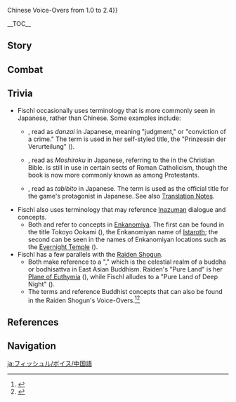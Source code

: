 {{CharacterTabs}}
{{LanguageTabs}}
{{For|the Voice-Overs used prior to [[Version 2.5]]|Fischl/Voice-Overs/Chinese/1.0 to 2.4{{!}}Chinese Voice-Overs from 1.0 to 2.4}}

__TOC__
==Story==
{{VO/Story
|character           = Fischl
|language            = zh
|language_s          = zh
|language_t          = zh-tw
|name_s              = 菲谢尔
|name_t              = 菲謝爾

|vo_01_01_title_s    = 初次见面…
|vo_01_01_title_t    = 初次見面…
|vo_01_01_subtitle   = Hello
|vo_01_01_file       = VO_{language}{character} Hello.ogg
|vo_01_01_tx_s       = '''菲谢尔：'''我即断罪之皇女，真名为菲谢尔。应命运的召唤降临在此间&mdash;&mdash;哎？你也是，异世界的旅人吗…？那好吧，本皇女恩许你同行。<br><!--
                    -->'''奥兹：'''她的意思是「你好，很高兴认识你」。
|vo_01_01_tx_t       = '''菲謝爾：'''我即斷罪之皇女，真名為菲謝爾。應命運的召喚降臨在此間&mdash;&mdash;哎？{{MC|你|妳}}也是，異世界的旅人嗎…？那好吧，本皇女恩許{{MC|你|妳}}同行。<br><!--
                    -->'''奧茲：'''她的意思是「{{MC|你|妳}}好，很高興認識你」。
|vo_01_01_rm_s       = '''Fēixiè'ěr:''' Wǒ jí Duànzuì zhī Huángnǚ, zhēn míng wèi Fēixiè'ěr. Yīng mìngyùn de zhàohuàn jiànglín zài cǐjiān{{lmdash}} Ai? Nǐ yěshì, yì-shìjiè de lǚrén ma...? Nà hǎo ba, běn-Huángnǚ ēnxǔ nǐ tóngxíng.<br><!--
                    -->'''Àozī:''' Tā de yìsi shì "Nǐ hǎo, hěn gāoxìng rènshi nǐ".
|vo_01_01_rm_t       = '''Fēixiè'ěr:''' Wǒ jí Duànzuì zhī Huángnǚ, zhēn míng wèi Fēixiè'ěr. Yīng mìngyùn de zhàohuàn jiànglín zài cǐjiān{{lmdash}} Ai? Nǐ yěshì, yì-shìjiè de lǚrén ma...? Nà hǎo ba, běn-Huángnǚ ēnxǔ nǐ tóngxíng.<br><!--
                    -->'''Àozī:''' Tā de yìsi shì "Nǐ hǎo, hěn gāoxìng rènshí nǐ".
|vo_02_01_title_s    = 闲聊・真命低语
|vo_02_01_title_t    = 閒聊・真命低語
|vo_02_01_subtitle   = Chat: Whispers of Destiny
|vo_02_01_file       = VO_{language}{character} Chat - Whispers of Destiny.ogg
|vo_02_01_tx_s       = 我听见命运的嚅嗫，低声呼唤我之尊名…
|vo_02_01_tx_t       = 我聽見命運的嚅囁，低聲呼喚我之尊名…
|vo_02_01_rm         = Wǒ tīngjiàn mìngyùn de rúniè, dīshēng hūhuàn wǒ zhī zūnmíng...
|vo_02_02_title_s    = 闲聊・天地创造
|vo_02_02_title_t    = 閒聊・天地創造
|vo_02_02_subtitle   = Chat: Creation of the World
|vo_02_02_file       = VO_{language}{character} Chat - Creation of the World.ogg
|vo_02_02_tx_s       = 哼哼，就让皇女的光采荣耀此间天地吧。
|vo_02_02_tx_t       = 哼哼，就讓皇女的光彩榮耀此間天地吧。
|vo_02_02_rm         = Hnghng, jiù ràng Huángnǚ de guāngcǎi róngyào cǐjiān tiāndì ba.
|vo_02_03_title_s    = 闲聊・彼方之人
|vo_02_03_title_t    = 閒聊・彼方之人
|vo_02_03_subtitle   = Chat: One From the Beyond
|vo_02_03_file       = VO_{language}{character} Chat - One From the Beyond.ogg
|vo_02_03_tx_s       = '''菲谢尔：'''不知在遥远彼方的扈从…<br><!--
                    -->'''奥兹：'''毋须担心冒险家协会的大家。
|vo_02_03_tx_t       = '''菲謝爾：'''不知在遙遠彼方的扈從…<br><!--
                    -->'''奧茲：'''毋須擔心冒險家協會的大家。
|vo_02_03_rm         = '''Fēixiè'ěr:''' Bùzhī zài yáoyuǎn bǐfāng de hùcóng...<br><!--
                    -->'''Àozī:''' Wúxū dānxīn Màoxiǎn-jiā Xiéhuì de dàjiā.

<!-- Weather -->
|vo_03_01_title_s    = 雨过天晴…
|vo_03_01_title_t    = 雨過天晴…
|vo_03_01_subtitle   = After the Rain
|vo_03_01_file       = VO_{language}{character} After the Rain.ogg
|vo_03_01_tx_s       = 天晴了吗，真舒…咳，此间须臾的霁月光风，就如命运的转折点一般呢！愉快！
|vo_03_01_tx_t       = 天晴了嗎，真舒…咳，此間須臾的霽月光風，就如命運的轉捩點一般呢！愉快！
|vo_03_01_rm_s       = Tiānqíngle ma, zhēn shū... Kè, cǐjiān xūyú de jìyuè-guāngfēng, jiù rú mìngyùn de zhuǎnzhédiǎn yībān ne! Yúkuài!
|vo_03_01_rm_t       = Tiānqíngle ma, zhēn shū... Kè, cǐjiān xūyú de jìyuè-guāngfēng, jiù rú mìngyùn de zhuǎnlièdiǎn yībān ne! Yúkuài!
|vo_03_02_title_s    = 打雷的时候…
|vo_03_02_title_t    = 打雷的時候…
|vo_03_02_subtitle   = When Thunder Strikes
|vo_03_02_file       = VO_{language}{character} When Thunder Strikes.ogg
|vo_03_02_tx_s       = '''菲谢尔：'''啊啊，看那昭告命运的圣裁之雷…<br><!--
                    -->'''奥兹：'''这么说来，是不是还有衣服没收？<br><!--
                    -->'''菲谢尔：'''欸？！
|vo_03_02_tx_t       = '''菲謝爾：'''啊啊，看那昭告命運的聖裁之雷…<br><!--
                    -->'''奧茲：'''這麼說來，是不是還有衣服沒收？<br><!--
                    -->'''菲謝爾：'''欸？！
|vo_03_02_rm         = '''Fēixiè'ěr:''' A'a, kàn nà zhāogào mìngyùn de shèngcái zhī léi...<br><!--
                    -->'''Àozī:''' Zhème shuō lái, shìbushì háiyǒu yīfú méi shōu?<br><!--
                    -->'''Fēixiè'ěr:''' Ei?!
|vo_03_03_title_s    = 下雪的时候…
|vo_03_03_title_t    = 下雪的時候…
|vo_03_03_subtitle   = When It Snows
|vo_03_03_file       = VO_{language}{character} When It Snows.ogg
|vo_03_03_tx_s       = '''菲谢尔：'''哼哼，这可是好光景。就像在「那个世界」，罪人的血与泪在断罪的皇女面前凝结的模样呢&mdash;&mdash;啊、啊&mdash;&mdash;阿嚏！阿嚏！<br><!--
                    -->'''奥兹：'''面对小姐，罪人的鼻涕恐怕都要凝结了。<br><!--
                    -->'''菲谢尔：'''奥兹&mdash;&mdash;啊、阿嚏！
|vo_03_03_tx_t       = '''菲謝爾：'''哼哼，這可是好光景。就像在「那個世界」，罪人的血與淚在斷罪的皇女面前凝結的模樣呢&mdash;&mdash;啊、啊&mdash;&mdash;阿嚏！阿嚏！<br><!--
                    -->'''奧茲：'''面對小姐，罪人的鼻涕恐怕都要凝結了。<br><!--
                    -->'''菲謝爾：'''奧茲&mdash;&mdash;啊、阿嚏！
|vo_03_03_rm_s       = '''Fēixiè'ěr:''' Hnghng, zhè kěshì hǎo guāngjǐng. Jiù xiàng zài "nàge shìjiè", zuìrén de xuè yǔ lèi zài Duànzuì de Huángnǚ miànqián níngjié de múyàng ne{{lmdash}} A, a{{lmdash}}atì! Atì!<br><!--
                    -->'''Àozī:''' Miàn duì xiǎojiě, zuìrén de bítì kǒngpà dōu yào níngjiéle.<br><!--
                    -->'''Fēixiè'ěr:''' Àozī{{lmdash}} A, atì!
|vo_03_03_rm_t       = '''Fēixiè'ěr:''' Hnghng, zhè kěshì hǎo guāngjǐng. Jiù xiàng zài "nàge shìjiè", zuìrén de xiě yǔ lèi zài Duànzuì de Huángnǚ miànqián níngjié de móyàng ne{{lmdash}} A, a{{lmdash}}atì! Atì!<br><!--
                    -->'''Àozī:''' Miàn duì xiǎojiě, zuìrén de bítì kǒngpà dōu yào níngjiéle.<br><!--
                    -->'''Fēixiè'ěr:''' Àozī{{lmdash}} A, a tì!
|vo_03_04_title_s    = 阳光很好…
|vo_03_04_title_t    = 陽光很好…
|vo_03_04_subtitle   = When the Sun Is Out
|vo_03_04_file       = VO_{language}{character} When the Sun Is Out.ogg
|vo_03_04_tx_s       = '''菲谢尔：'''奥兹，我之眷属啊…<br><!--
                    -->'''奥兹：'''喔？怎么突然&mdash;&mdash;<br><!--
                    -->'''菲谢尔：'''以皇女之名，以你的祝圣之翼，遮蔽日月星空，带来永恒的幽夜吧。<br><!--
                    -->'''奥兹：'''不要强人所难！
|vo_03_04_tx_t       = '''菲謝爾：'''奧茲，我之眷屬啊…<br><!--
                    -->'''奧茲：'''喔？怎麼突然&mdash;&mdash;<br><!--
                    -->'''菲謝爾：'''以皇女之名，以你的祝聖之翼，遮蔽日月星空，帶來永恆的幽夜吧。<br><!--
                    -->'''奧茲：'''不要強人所難！
|vo_03_04_rm         = '''Fēixiè'ěr:''' Àozī, wǒ zhī juànshǔ a...<br><!--
                    -->'''Àozī:''' Wo? Zěnme túrán{{lmdash}}<br><!--
                    -->'''Fēixiè'ěr:''' Yǐ Huángnǚ zhī míng, yǐ nǐ de zhùshèng zhī yì, zhēbì rìyuè xīngkōng, dài lái yǒnghéng de yōuyè ba.<br><!--
                    -->'''Àozī:''' Bùyào qiángrén-suǒnán!
|vo_04_01_title_s    = 早上好・问候菲谢尔
|vo_04_01_title_t    = 早安・問候菲謝爾
|vo_04_01_subtitle   = Good Morning: Greet Fischl
|vo_04_01_file       = VO_{language}{character} Good Morning - Greet Fischl.ogg
|vo_04_01_tx_s       = 昼夜时空皆为虚像，命运的纽带却再次将你带到了我的永恒长夜中。
|vo_04_01_tx_t       = 晝夜時空皆為虛像，命運的紐帶卻再次將{{MC|你|妳}}帶到了我的永恆長夜中。
|vo_04_01_rm         = Zhòuyè shíkōng jiē wèi xūxiàng, mìngyùn de niǔdài què zàicì jiāng nǐ dài dàole wǒ de yǒnghéng chángyè zhōng.
|vo_04_02_title_s    = 早上好・问候奥兹
|vo_04_02_title_t    = 早安・問候奧茲
|vo_04_02_subtitle   = Good Morning: Greet Oz
|vo_04_02_file       = VO_{language}{character} Good Morning - Greet Oz.ogg
|vo_04_02_tx_s       = '''奥兹：'''早上好！听说你要来，小姐在准备早点…<br><!--
                    -->'''菲谢尔：'''奥兹！…咳，有何贵干？
|vo_04_02_tx_t       = '''奧茲：'''早安！聽說{{MC|你|妳}}要來，小姐在準備早點…<br><!--
                    -->'''菲謝爾：'''奧茲！…咳，有何貴幹？
|vo_04_02_rm_s       = '''Àozī:''' Zǎoshang hǎo! Tīngshuō nǐ yào lái, xiǎojiě zài zhǔnbèi zǎodiǎn...<br><!--
                    -->'''Fēixiè'ěr:''' Àozī! ...Kè, yǒu hé guìgàn?
|vo_04_02_rm_t       = '''Àozī:''' Zǎo'ān! Tīngshuō nǐ yào lái, xiǎojiě zài zhǔnbèi zǎodiǎn...<br><!--
                    -->'''Fēixiè'ěr:''' Àozī! ...Kè, yǒu hé guìgàn?
|vo_04_03_title_s    = 中午好…
|vo_04_03_title_t    = 午安…
|vo_04_03_subtitle   = Good Afternoon
|vo_04_03_file       = VO_{language}{character} Good Afternoon.ogg
|vo_04_03_tx_s       = 哈…即使贵为皇女，在这样的时辰也不免困乏…
|vo_04_03_tx_t       = 哈…即使貴為皇女，在這樣的時辰也不免睏乏…
|vo_04_03_rm         = Ha... Jíshǐ guì wèi Huángnǚ, zài zhèyàng de shíchén yě bùmiǎn kùnfá...
|vo_04_04_title_s    = 晚上好…
|vo_04_04_title_t    = 晚上好…
|vo_04_04_subtitle   = Good Evening
|vo_04_04_file       = VO_{language}{character} Good Evening.ogg
|vo_04_04_tx_s       = '''菲谢尔：'''天穹上的星光，都是奥兹在无尽的夜幕上啄出来的洞。<br><!--
                    -->'''奥兹：'''是才怪啦！
|vo_04_04_tx_t       = '''菲謝爾：'''天穹上的星光，都是奧茲在無盡的夜幕上啄出來的洞。<br><!--
                    -->'''奧茲：'''是才怪啦！
|vo_04_04_rm         = '''Fēixiè'ěr:''' Tiānqióng shàng de xīngguāng, dōu shì Àozī zài wújìn de yèmù shàng zhuó chūlái de dòng.<br><!--
                    -->'''Àozī:''' Shì cáiguài la!
|vo_04_05_title_s    = 晚安…
|vo_04_05_title_t    = 晚安…
|vo_04_05_subtitle   = Good Night
|vo_04_05_file       = VO_{language}{character} Good Night.ogg
|vo_04_05_tx_s       = '''菲谢尔：'''你的深眠将平安无梦。毕竟，岂有梦魇，敢染指幽夜净土所祝圣之人…<br><!--
                    -->'''奥兹：'''她说「晚安」。
|vo_04_05_tx_t       = '''菲謝爾：'''{{MC|你|妳}}的深眠將平安無夢。畢竟，豈有夢魘，敢染指幽夜淨土所祝聖之人…<br><!--
                    -->'''奧茲：'''她說「晚安」。
|vo_04_05_rm         = '''Fēixiè'ěr:''' Nǐ de shēnmián jiāng píng'ān wú mèng. Bìjìng, qǐ yǒu mèngyǎn, gǎn rǎnzhǐ Yōuyè Jìngtǔ suǒ zhùshèng zhī rén...<br><!--
                    -->'''Àozī:''' Tā shuō "wǎn'ān".
|vo_05_01_title_s    = 关于{name_s}自己・断罪之皇女
|vo_05_01_title_t    = 關於{name_t}自己・斷罪之皇女
|vo_05_01_subtitle   = About {character}: Prinzessin der Verurteilung
|vo_05_01_file       = VO_{language}{character} About {character} - Prinzessin der Verurteilung.ogg
|vo_05_01_tx_s       = '''菲谢尔：'''我吗？哼哼。记好了，我乃幽夜净土的主人，断罪之皇女菲谢尔，裁断此世一切罪责，透彻此间一切真知。<br><!--
                    -->'''奥兹：'''就是冒险家协会的调查员。<br><!--
                    -->'''菲谢尔：'''…那只是肤浅的表象！
|vo_05_01_tx_t       = '''菲謝爾：'''我嗎？哼哼。記好了，我乃幽夜淨土的主人，斷罪之皇女菲謝爾，裁斷此世一切罪責，透徹此間一切真知。<br><!--
                    -->'''奧茲：'''就是冒險家協會的調查員。<br><!--
                    -->'''菲謝爾：'''…那只是膚淺的表像！
|vo_05_01_rm         = '''Fēixiè'ěr:''' Wǒ ma? Hnghng. Jìhǎole, wǒ nǎi Yōuyè Jìngtǔ de zhǔrén, Duànzuì zhī Huángnǚ Fēixiè'ěr, cáiduàn cǐ shì yīqiè zuìzé, tòuchè cǐjiān yīqiè zhēnzhī.<br><!--
                    -->'''Àozī:''' Jiùshì Màoxiǎn-jiā Xiéhuì de diàochá-yuán.<br><!--
                    -->'''Fēixiè'ěr:''' ...Nà zhǐshì fūqiǎn de biǎoxiàng!
|vo_06_01_title_s    = 关于我们・降临此间之人
|vo_06_01_title_t    = 關於我們・降臨此間之人
|vo_06_01_subtitle   = About Us: Beings Who Descended Upon This World
|vo_06_01_file       = VO_{language}{character} About Us - Beings Who Descended Upon This World.ogg
|vo_06_01_tx_s       = 我与你同为异世界的旅人，在此相遇。错不了，想必是命运的意志吧。
|vo_06_01_tx_t       = 我與{{MC|你|妳}}同為異世界的旅人，在此相遇。錯不了，想必是命運的意志吧。
|vo_06_01_rm         = Wǒ yǔ nǐ tóng wèi yì-shìjiè de lǚrén, zài cǐ xiāngyù. Cuòbùliǎo, xiǎngbì shì mìngyùn de yìzhì ba.
|vo_06_02_title_s    = 关于我们・射落世界之兽
|vo_06_02_title_t    = 關於我們・射落世界之獸
|vo_06_02_subtitle   = About Us: Shooting Down the World Beast
|vo_06_02_file       = VO_{language}{character} About Us - Shooting Down the World Beast.ogg
|vo_06_02_tx_s       = 看你有什么烦恼的样子…？旅人啊，不必困惑。因为，我以我的左眼，这只透彻因果之丝的「断罪之眼」，守望着你的命运；以奥兹那见证过一千世界寂灭的鸦眼，观察着你的进路。假若名为「世界」的夜巡凶兽觊觎你的梦想，那我便以断罪的圣裁魔矢将其射落！
|vo_06_02_tx_t       = 看{{MC|你|妳}}有什麼煩惱的樣子…？旅人啊，不必困惑。因為，我以我的左眼，這隻透徹因果之絲的「斷罪之眼」，守望著{{MC|你|妳}}的命運；以奧茲那見證過一千世界寂滅的鴉眼，觀察著{{MC|你|妳}}的進路。假若名為「世界」的夜巡凶獸覬覦你的夢想，那我便以斷罪的聖裁魔矢將其射落！
|vo_06_02_rm         = Kàn nǐ yǒu shénme fánnǎo de yàngzi...? Lǚrén a, bùbì kùnhuò. Yīnwèi, wǒ yǐ wǒ de zuǒ yǎn, zhè zhǐ tòuchè yīn'guǒ zhī sī de "Duànzuì zhī Yǎn", shǒuwàngzhe nǐ de mìngyùn; yǐ Àozī nà jiànzhèngguò yīqiān shìjiè jìmiè de yāyǎn, guāncházhe nǐ de jìnlù. Jiǎruò míng wèi "shìjiè" de yèxún xiōngshòu jìyú nǐ de mèngxiǎng, nà wǒ biàn yǐ Duànzuì de shèngcái móshǐ jiāng qí shèluò!
|vo_06_03_title_s    = 关于我们・重要之人
|vo_06_03_title_t    = 關於我們・重要之人
|vo_06_03_subtitle   = About Us: Ones Dear to Heart
|vo_06_03_file       = VO_{language}{character} About Us - Ones Dear to Heart.ogg
|vo_06_03_tx_s       = '''菲谢尔：'''奥兹，我之忠友啊…能遇到「那个人」，与本皇女同样不属于这个世界的旅人…连残酷的命运，也会对我罪孽深重的血脉，展露微笑呢。就算是我的命运，我无法逃离的「现实」…<br><!--
                    -->'''奥兹：'''啊啊，我明白。那个旅行者的话，不管发生了什么，都不会抛弃小姐的吧。
|vo_06_03_tx_t       = '''菲謝爾：'''奧茲，我之忠友啊…能遇到「那個人」，與本皇女同樣不屬於這個世界的旅人…連殘酷的命運，也會對我罪孽深重的血脈，展露微笑呢。就算是我的命運，我無法逃離的「現實」…<br><!--
                    -->'''奧茲：'''啊啊，我明白。那個旅行者的話，不管發生了什麼，都不會拋棄小姐的吧。
|vo_06_03_rm_s       = '''Fēixiè'ěr:''' Àozī, wǒ zhī zhōngyǒu a... Néng yù dào "nàge rén", yǔ běn-Huángnǚ tóngyàng bù shǔyú zhège shìjiè de lǚrén... Lián cánkù de mìngyùn, yě huì duì wǒ zuìniè shēnzhòng de xuèmài, zhǎnlù wēixiào ne. Jiùsuàn shì wǒ de mìngyùn, wǒ wúfǎ táolí de "xiànshí"...<br><!--
                    -->'''Àozī:''' A'a, wǒ míngbái. Nàge Lǚxíngzhě dehuà, bùguǎn fāshēngle shénme, dōu bùhuì pāoqì xiǎojiě de ba.
|vo_06_03_rm_t       = '''Fēixiè'ěr:''' Àozī, wǒ zhī zhōngyǒu a... Néng yù dào "nàge rén", yǔ běn-Huángnǚ tóngyàng bù shǔyú zhège shìjiè de lǚrén... Lián cánkù de mìngyùn, yě huì duì wǒ zuìniè shēnzhòng de xiěmài, zhǎnlù wéixiào ne. Jiùsuàn shì wǒ de mìngyùn, wǒ wúfǎ táolí de "xiànshí"...<br><!--
                    -->'''Àozī:''' A'a, wǒ míngbái. Nàge Lǚxíngzhě dehuà, bùguǎn fāshēngle shénme, dōu bùhuì pāoqì xiǎojiě de ba.
|vo_06_04_title_s    = 关于我们・守望
|vo_06_04_title_t    = 關於我們・守望
|vo_06_04_subtitle   = About Us: Standing Watch
|vo_06_04_file       = VO {language} {character} About Us - Standing Watch (A).ogg
|vo_06_04_tx_s       = '''菲谢尔：'''奥兹华尔多・赫芙那梵茵斯。为我，为幽夜净土的主宰，断罪的皇女，做好献出生命的觉悟，守望{{MC|他|她}}注定多舛的命运吧。<br><!--
                    -->'''奥兹：'''不要随便让我送命啊！
|vo_06_04_tx_t       = '''菲謝爾：'''奧茲華爾多・赫芙那梵茵斯。為我，為幽夜淨土的主宰，斷罪的皇女，做好獻出生命的覺悟，守望{{MC|他|她}}註定多舛的命運吧。<br><!--
                    -->'''奧茲：'''不要隨便讓我送命啊！
|vo_06_04_rm         = '''Fēixiè'ěr:''' Àozīhuá'ěrduō Hèfúnàfànyīnsī. Wèi wǒ, wèi Yōuyè Jìngtǔ de zhǔzǎi, Duànzuì de Huángnǚ, zuò hǎo xiànchū shēngmìng de juéwù, shǒuwàng tā zhùdìng duōchuǎn de mìngyùn ba.<br><!--
                    -->'''Àozī:''' Bùyào suíbiàn ràng wǒ sòngmìng a!
|vo_07_01_title_s    = 关于「神之眼」…
|vo_07_01_title_t    = 關於「神之眼」…
|vo_07_01_subtitle   = About the [[Vision]]
|vo_07_01_file       = VO_{language}{character} About the Vision.ogg
|vo_07_01_tx_s       = 嗯？这个「渊色的幽邃秘珠」吗。那是我族的王器，向一切无礼者昭告断罪皇女之仪。即使流落到了这个荒芜的世界，王器仍然追随着皇族之血与崇高之魂，找到了我，这就是无法斩断的因果吧…
|vo_07_01_tx_t       = 嗯？這個「淵色的幽邃秘珠」嗎。那是我族的王器，向一切無禮者昭告斷罪皇女之儀。即使流落到了這個荒蕪的世界，王器仍然追隨著皇族之血與崇高之魂，找到了我，這就是無法斬斷的因果吧…
|vo_07_01_rm_s       = Ng? Zhège "yuānsè de yōusuì mìzhū" ma. Nà shì wǒ zú de wángqì, xiàng yīqiè wúlǐ-zhě zhāogào Duànzuì Huángnǚ zhī yí. Jíshǐ liúluò dàole zhège huāngwú de shìjiè, wángqì réngrán zhuīsuízhe huángzú zhī xuè yǔ chónggāo zhī hún, zhǎodàole wǒ, zhè jiùshì wúfǎ zhǎnduàn de yīn'guǒ ba...
|vo_07_01_rm_t       = Ng? Zhège "yuānsè de yōusuì mìzhū" ma. Nà shì wǒ zú de wángqì, xiàng yīqiè wúlǐ-zhě zhāogào Duànzuì Huángnǚ zhī yí. Jíshǐ liúluò dàole zhège huāngwú de shìjiè, wángqì réngrán zhuīsuízhe huángzú zhī xiě yǔ chónggāo zhī hún, zhǎodàole wǒ, zhè jiùshì wúfǎ zhǎnduàn de yīn'guǒ ba...
|vo_07_02_title_s    = 有什么想要分享…
|vo_07_02_title_t    = 有什麼想要分享…
|vo_07_02_subtitle   = Something to Share
|vo_07_02_file       = VO_{language}{character} Something to Share.ogg
|vo_07_02_tx_s       = '''菲谢尔：'''这么说来，按照这个世界的历法，我有三千多岁了。当然，日月流转的虚像对看破三千宇宙因果的我而言没有意义。<br><!--
                    -->'''奥兹：'''小姐，这招是骗不过酒保的，没到喝酒的年纪就是没到喝酒的年纪。
|vo_07_02_tx_t       = '''菲謝爾：'''這麼說來，按照這個世界的曆法，我有三千多歲了。當然，日月流轉的虛像對看破三千宇宙因果的我而言沒有意義。<br><!--
                    -->'''奧茲：'''小姐，這招是騙不過酒保的，沒到喝酒的年紀就是沒到喝酒的年紀。
|vo_07_02_rm         = '''Fēixiè'ěr:''' Zhème shuō lái, ànzhào zhège shìjiè de lìfǎ, wǒ yǒu sānqiān duō suìle. Dāngrán, rìyuè liúzhuǎn de xūxiàng duì kànpò sānqiān yǔzhòu yīn'guǒ de wǒ ér yán méiyǒu yìyì.<br><!--
                    -->'''Àozī:''' Xiǎojiě, zhè zhāo shì piàn bùguò jiǔbǎo de, méi dào hējiǔ de niánjì jiùshì méi dào hējiǔ de niánjì.
|vo_07_03_title_s    = 感兴趣的见闻…
|vo_07_03_title_t    = 感興趣的見聞…
|vo_07_03_subtitle   = Interesting Things
|vo_07_03_file       = VO_{language}{character} Interesting Things.ogg
|vo_07_03_tx_s       = 奥兹的全名，是奥兹华尔多・赫芙那梵茵斯，在「那个世界」主宰着三个宇宙的星海与夜空，以影之翼荫蔽所有战死的勇者之魂。顺带一提，叫错他的名字会被处以拔舌之刑。但我是皇女，而你是我认可的人，所以我们可以随意叫他奥兹。
|vo_07_03_tx_t       = 奧茲的全名，是奧茲華爾多・赫芙那梵茵斯，在「那個世界」主宰著三個宇宙的星海與夜空，以影之翼蔭蔽所有戰死的勇者之魂。順帶一提，叫錯他的名字會被處以拔舌之刑。但我是皇女，而{{MC|你|妳}}是我認可的人，所以我們可以隨意叫他奧茲。
|vo_07_03_rm         = Àozī de quánmíng, shì Àozīhuá'ěrduō Hèfúnàfànyīnsī, zài "nàge shìjiè" zhǔzǎizhe sānge yǔzhòu de xīnghǎi yǔ yèkōng, yǐ yǐng zhī yì yīnbì suǒyǒu zhànsǐ de yǒngzhě zhī hún. Shùndài yī tí, jiào cuò tā de míngzì huì bèi chǔ yǐ báshé zhī xíng. Dàn wǒ shì Huángnǚ, ér nǐ shì wǒ rènkě de rén, suǒyǐ wǒmen kěyǐ suíyì jiào tā Àozī.
|vo_08_01_title_s    = 关于班尼特…
|vo_08_01_title_t    = 關於班尼特…
|vo_08_01_subtitle   = About [[Bennett]]
|vo_08_01_file       = VO_{language}{character} About Bennett.ogg
|vo_08_01_tx_s       = '''菲谢尔：'''那位厄运的少年吗…错不了的，我这只「断罪之眼」见证过，他那被世界唾弃的悲哀&mdash;&mdash;<br><!--
                    -->'''奥兹：'''那个倒霉蛋，置之不理可不行。
|vo_08_01_tx_t       = '''菲謝爾：'''那位厄運的少年嗎…錯不了的，我這隻「斷罪之眼」見證過，他那被世界唾棄的悲哀&mdash;&mdash;<br><!--
                    -->'''奧茲：'''那個倒楣蛋，置之不理可不行。
|vo_08_01_rm         = '''Fēixiè'ěr:''' Nà wèi èyùn de shàonián ma... Cuòbùliǎo de, wǒ zhè zhǐ "Duànzuì zhī Yǎn" jiànzhèngguò, tā nà bèi shìjiè tuòqì de bēi'āi{{lmdash}}<br><!--
                    -->'''Àozī:''' Nàge dǎoméi-dàn, zhìzhībùlǐ kě bùxíng.
|vo_08_02_title_s    = 关于丽莎…
|vo_08_02_title_t    = 關於麗莎…
|vo_08_02_subtitle   = About [[Lisa]]
|vo_08_02_file       = VO_{language}{character} About Lisa.ogg
|vo_08_02_tx_s       = '''菲谢尔：'''那司书的魔女，坐拥着宇宙知识的宝库…如果能赢取她的信任，或许就能获得伟大智慧…<br><!--
                    -->'''奥兹：'''她说「图书馆的规矩就是有借有还，再借不难」。
|vo_08_02_tx_t       = '''菲謝爾：'''那司書的魔女，坐擁著宇宙知識的寶庫…如果能贏取她的信任，或許就能獲得偉大智慧…<br><!--
                    -->'''奧茲：'''她說「圖書館的規矩就是有借有還，再借不難」。
|vo_08_02_rm_s       = '''Fēixiè'ěr:''' Nà sīshū de mónǚ, zuòyōngzhe yǔzhòu zhīshi de bǎokù... Rúguǒ néng yíngqǔ tā de xìnrèn, huòxǔ jiù néng huòdé wěidà zhìhuì...<br><!--
                    -->'''Àozī:''' Tā shuō "túshūguǎn de guījǔ jiùshì yǒujiè-yǒuhuán, zài jiè bù nán".
|vo_08_02_rm_t       = '''Fēixiè'ěr:''' Nà sīshū de mónǚ, zuòyǒngzhe yǔzhòu zhīshì de bǎokù... Rúguǒ néng yíngqǔ tā de xìnrèn, huòxǔ jiù néng huòdé wěidà zhìhuì...<br><!--
                    -->'''Àozī:''' Tā shuō "túshūguǎn de guījǔ jiùshì yǒujiè-yǒuhuán, zài jiè bù nán".
|vo_08_03_title_s    = 关于凯亚…
|vo_08_03_title_t    = 關於凱亞…
|vo_08_03_subtitle   = About [[Kaeya]]
|vo_08_03_file       = VO_{language}{character} About Kaeya.ogg
|vo_08_03_tx_s       = '''菲谢尔：'''无法看透的真实，无法断明的因果，虚实交织的狂言…那个人，或许也与我一样，背负了「魔眼」的命运…<br><!--
                    -->'''奥兹：'''也可能暗地里是个海盗…？
|vo_08_03_tx_t       = '''菲謝爾：'''無法看透的真實，無法斷明的因果，虛實交織的狂言…那個人，或許也與我一樣，背負了「魔眼」的命運…<br><!--
                    -->'''奧茲：'''也可能暗地裡是個海盜…？
|vo_08_03_rm         = '''Fēixiè'ěr:''' Wúfǎ kàntòu de zhēnshí, wúfǎ duànmíng de yīn'guǒ, xūshí jiāozhī de kuángyán... Nàge rén, huòxǔ yě yǔ wǒ yīyàng, bèifùle "móyǎn" de mìngyùn...<br><!--
                    -->'''Àozī:''' Yě kěnéng àndìlǐ shìge hǎidào...?
|vo_08_04_title_s    = 关于莫娜…
|vo_08_04_title_t    = 關於莫娜…
|vo_08_04_subtitle   = About [[Mona]]
|vo_08_04_file       = VO_{language}{character} About Mona.ogg
|vo_08_04_tx_s       = '''菲谢尔：'''啊啊，那位「伟大的占星术士莫娜」…哼，此人曾经妄图窥探本皇女的命运，结果却浑身颤抖呢。<br><!--
                    -->'''奥兹：'''当时占星术士似乎在努力憋笑，非常不容易。
|vo_08_04_tx_t       = '''菲謝爾：'''啊啊，那位「偉大的占星術士莫娜」…哼，此人曾經妄圖窺探本皇女的命運，結果卻渾身顫抖呢。<br><!--
                    -->'''奧茲：'''當時占星術士似乎在努力憋笑，非常不容易。
|vo_08_04_rm         = '''Fēixiè'ěr:''' A'a, nà wèi "Wěidà de Zhānxīngshù-shì Mònà"... Hng, cǐ rén céngjīng wàngtú kuītàn běn-Huángnǚ de mìngyùn, jiéguǒ què húnshēn chàndǒu ne.<br><!--
                    -->'''Àozī:''' Dāngshí zhānxīngshù-shì sìhū zài nǔlì biē xiào, fēicháng bù róngyì.
|vo_08_05_title_s    = 关于罗莎莉亚…
|vo_08_05_title_t    = 關於蘿莎莉亞…
|vo_08_05_subtitle   = About [[Rosaria]]
|vo_08_05_file       = VO_{language}{character} About Rosaria.ogg
|vo_08_05_tx_s       = '''菲谢尔：'''她吗？似乎是虔信风神的忠实修女呢。<br><!--
                    -->'''奥兹：'''「虔信」？「忠实」？<br><!--
                    -->'''菲谢尔：'''没错。有天晚上看到过，她对什么人说「以风神巴托巴斯的名义，去死吧」这样的话，想必是在领祷吧。
|vo_08_05_tx_t       = '''菲謝爾：'''她嗎？似乎是虔信風神的忠實修女呢。<br><!--
                    -->'''奧茲：'''「虔信」？「忠實」？<br><!--
                    -->'''菲謝爾：'''沒錯。有天晚上看到過，她對什麼人說「以風神巴托巴斯的名義，去死吧」這樣的話，想必是在領禱吧。
|vo_08_05_rm         = '''Fēixiè'ěr:''' Tā ma? Sìhū shì qiánxìn Fēngshén de zhōngshí xiūnǚ ne.<br><!--
                    -->'''Àozī:''' "Qiánxìn"? "Zhōngshí"?<br><!--
                    -->'''Fēixiè'ěr:''' Méicuò. Yǒu tiān wǎnshàng kàndàoguò, tā duì shénme rén shuō "yǐ Fēngshén Bātuōbāsī de míngyì, qùsǐ ba" zhèyàng dehuà, xiǎngbì shì zài lǐngdǎo ba.
|vo_09_01_title_s    = 想要了解{name_s}・其一
|vo_09_01_title_t    = 想要瞭解{name_t}・其一
|vo_09_01_subtitle   = More About {character}: I
|vo_09_01_file       = VO_{language}{character} More About {character} - 01.ogg
|vo_09_01_tx_s       = 哼哼，为应受罪罚之徒断罪，为命运青睐之人祝圣，以无尽的幽夜净土收容世间一切不被容赦的梦想，这就是断罪皇女血脉背负的沉重使命，谁人也不许质疑。
|vo_09_01_tx_t       = 哼哼，為應受罪罰之徒斷罪，為命運青睞之人祝聖，以無盡的幽夜淨土收容世間一切不被容赦的夢想，這就是斷罪皇女血脈背負的沉重使命，誰人也不許質疑。
|vo_09_01_rm         = Hnghng, wèi yīng shòuzuì fá zhī tú Duànzuì, wéi mìngyùn qīnglài zhī rén zhùshèng, yǐ wújìn de Yōuyè Jìngtǔ shōuróng shìjiān yīqiè bù bèi róngshè de mèngxiǎng, zhè jiùshì Duànzuì Huángnǚ xuèmài bèifù de chénzhòng shǐmìng, shéi rén yě bùxǔ zhíyí.
|vo_09_02_title_s    = 想要了解{name_s}・其二
|vo_09_02_title_t    = 想要瞭解{name_t}・其二
|vo_09_02_subtitle   = More About {character}: II
|vo_09_02_file       = VO_{language}{character} More About {character} - 02.ogg
|vo_09_02_tx_s       = 我的左眼？我的左眼是透彻世间一切真相的「断罪之眼」。至于为何要遮起来…那么，窥见此间与彼方一切真实的负担与痛，你愿意承受吗？再说了，通晓此世与常世一切妄念与谎言，又是何等无趣的事，哼哼。
|vo_09_02_tx_t       = 我的左眼？我的左眼是透徹世間一切真相的「斷罪之眼」。至於為何要遮起來…那麼，窺見此間與彼方一切真實的負擔與痛，{{MC|你|妳}}願意承受嗎？再說了，通曉此世與常世一切妄念與謊言，又是何等無趣的事，哼哼。
|vo_09_02_rm         = Wǒ de zuǒ yǎn? Wǒ de zuǒ yǎn shì tòuchè shìjiān yīqiè zhēnxiàng de "Duànzuì zhī Yǎn". Zhìyú wèihé yào zhē qǐlái... nàme, kuījiàn cǐjiān yǔ bǐfāng yīqiè zhēnshí de fùdān yǔ tòng, nǐ yuànyì chéngshòu ma? Zàishuōle, tōngxiǎo cǐ shì yǔ chángshì yīqiè wàngniàn yǔ huǎngyán, yòu shì héděng wúqù de shì, hnghng.
|vo_09_03_title_s    = 想要了解{name_s}・其三
|vo_09_03_title_t    = 想要瞭解{name_t}・其三
|vo_09_03_subtitle   = More About {character}: III
|vo_09_03_file       = VO_{language}{character} More About {character} - 03.ogg
|vo_09_03_tx_s       = '''菲谢尔：'''风魔龙？那种本皇女寝宫花园里拴着的宠物级别的东西，没想到在这个世界也能形成灾祸呢。哼，一群没用的家伙…<br><!--
                    -->'''奥兹：'''虽然小姐这么说，当时不也为大家担心得不得了吗。<br><!--
                    -->'''菲谢尔：'''那、那还不是因为身为皇女，有守护尘世众生一切灵魂的崇高职责…
|vo_09_03_tx_t       = '''菲謝爾：'''風魔龍？那種本皇女寢宮花園裡拴著的寵物級別的東西，沒想到在這個世界也能形成災禍呢。哼，一群沒用的傢伙…<br><!--
                    -->'''奧茲：'''雖然小姐這麼說，當時不也為大家擔心得不得了嗎。<br><!--
                    -->'''菲謝爾：'''那、那還不是因為身為皇女，有守護塵世眾生一切靈魂的崇高職責…
|vo_09_03_rm_s       = '''Fēixiè'ěr:''' Fēngmólóng? Nà zhǒng běn-Huángnǚ qǐngōng huāyuán lǐ shuānzhe de chǒngwù jíbié de dōngxi, méi xiǎngdào zài zhège shìjiè yě néng xíngchéng zāihuò ne. Hng, yīqún méi yòng de jiāhuo...<br><!--
                    -->'''Àozī:''' Suīrán xiǎojiě zhème shuō, dāngshí bù yě wéi dàjiā dānxīn dé bùdéle ma.<br><!--
                    -->'''Fēixiè'ěr:''' Nà, nà hái bùshì yīnwèi shēn wèi Huángnǚ, yǒu shǒuhù chénshì zhòngshēng yīqiè línghún de chónggāo zhízé...
|vo_09_03_rm_t       = '''Fēixiè'ěr:''' Fēngmólóng? Nà zhǒng běn-Huángnǚ qǐngōng huāyuán lǐ shuānzhe de chǒngwù jíbié de dōngxī, méi xiǎngdào zài zhège shìjiè yě néng xíngchéng zāihuò ne. Hēng, yīqún méi yòng de jiāhuo...<br><!--
                    -->'''Àozī:''' Suīrán xiǎojiě zhème shuō, dāngshí bù yě wéi dàjiā dānxīn dé bùdéle ma.<br><!--
                    -->'''Fēixiè'ěr:''' Nà, nà hái bùshì yīnwèi shēn wèi Huángnǚ, yǒu shǒuhù chénshì zhòngshēng yīqiè línghún de chónggāo zhízé...
|vo_09_04_title_s    = 想要了解{name_s}・其四
|vo_09_04_title_t    = 想要瞭解{name_t}・其四
|vo_09_04_subtitle   = More About {character}: IV
|vo_09_04_file       = VO_{language}{character} More About {character} - 04.ogg
|vo_09_04_tx_s       = '''奥兹：'''有的人会用其他的名字呼唤小姐。但对我来说，将生命与力量分给我的人，只有「菲谢尔」这个名字。这才是符合她命运的名字，千万不要弄错…<br><!--
                    -->'''菲谢尔：'''你们，商谈之事为何？<br><!--
                    -->'''奥兹：'''关、关于至夜幻现！还有断罪之名！
|vo_09_04_tx_t       = '''奧茲：'''有的人會用其他的名字呼喚小姐。但對我來說，將生命與力量分給我的人，只有「菲謝爾」這個名字。這才是符合她命運的名字，千萬不要弄錯…<br><!--
                    -->'''菲謝爾：'''你們，商談之事為何？<br><!--
                    -->'''奧茲：'''關、關於至夜幻現！還有斷罪之名！
|vo_09_04_rm         = '''Àozī:''' Yǒu de rén huì yòng qítā de míngzì hūhuàn xiǎojiě. Dàn duì wǒ lái shuō, jiāng shēngmìng yǔ lìliàng fēn gěi wǒ de rén, zhǐyǒu "Fēixiè'ěr" zhège míngzì. Zhè cái shì fúhé tā mìngyùn de míngzì, qiān wàn bùyào nòng cuò...<br><!--
                    -->'''Fēixiè'ěr:''' Nǐmen, shāngtán zhī shì wèihé?<br><!--
                    -->'''Àozī:''' Guān, guānyú Zhìyè Huànxiàn! Hái yǒu Duànzuì zhī míng!
|vo_09_05_title_s    = 想要了解{name_s}・其五
|vo_09_05_title_t    = 想要瞭解{name_t}・其五
|vo_09_05_subtitle   = More About {character}: V
|vo_09_05_file       = VO_{language}{character} More About {character} - 05.ogg
|vo_09_05_tx_s       = 皇女应断之罪为何，那当然是「违逆命运」了…毕竟，正是命运，让你…是命运，令你我降临此世，将因果交织相连。我、我会守护你，只、只因这是命运的默示录中昭告之事！
|vo_09_05_tx_t       = 皇女應斷之罪為何，那當然是「違逆命運」了…畢竟，正是命運，讓你…是命運，令{{MC|你|妳}}我降臨此世，將因果交織相連。我、我會守護{{MC|你|妳}}，只、只因這是命運的默示錄中昭告之事！
|vo_09_05_rm         = Huángnǚ yīng duànzhīzuì wèihé, nà dāngrán shì "wéi nì mìngyùn" le... bìjìng, zhèng shì mìngyùn, ràng nǐ... shì mìngyùn, lìng nǐ wǒ jiànglín cǐ shì, jiāng yīn'guǒ jiāozhī xiānglián. Wǒ, wǒ huì shǒuhù nǐ, zhǐ, zhǐ yīn zhè shì mìngyùn de Mòshìlù zhōng zhāo gào zhī shì!
|vo_10_01_title_s    = {name_s}的爱好・询问菲谢尔
|vo_10_01_title_t    = {name_t}的愛好・詢問菲謝爾
|vo_10_01_subtitle   = {character}'s Hobbies: Ask Fischl
|vo_10_01_file       = VO_{language}{character} Hobbies - Ask Fischl.ogg
|vo_10_01_tx_s       = 本皇女驰骋星间，行遍诸多世界，领略过一万种宇宙的命运，通读一切灵魂的默示录。
|vo_10_01_tx_t       = 本皇女馳騁星間，行遍諸多世界，領略過一萬種宇宙的命運，通讀一切靈魂的默示錄。
|vo_10_01_rm         = Běn Huángnǚ chíchěng xīng jiān, xíng biàn zhūduō shìjiè, lǐnglüèguò yī wàn zhǒng yǔzhòu de mìngyùn, tōngdú yīqiè línghún de Mòshìlù.
|vo_10_02_title_s    = {name_s}的爱好・询问奥兹
|vo_10_02_title_t    = {name_t}的愛好・詢問奧茲
|vo_10_02_subtitle   = {character}'s Hobbies: Ask Oz
|vo_10_02_file       = VO_{language}{character} Hobbies - Ask Oz.ogg
|vo_10_02_tx_s       = '''奥兹：'''小姐喜欢看小说。唉…「奥兹」这个名字，也是她从喜欢的小说里挑的。
|vo_10_02_tx_t       = '''奧茲：'''小姐喜歡看小說。唉…「奧茲」這個名字，也是她從喜歡的小說裡挑的。
|vo_10_02_rm         = '''Àozī:''' Xiǎojiě xǐhuān kàn xiǎoshuō. Āi... "Àozī" zhège míngzì, yěshì tā cóng xǐhuān de xiǎoshuō lǐ tiāo de.
|vo_10_03_title_s    = {name_s}的烦恼…
|vo_10_03_title_t    = {name_t}的煩惱…
|vo_10_03_subtitle   = {character}'s Troubles
|vo_10_03_file       = VO_{language}{character} Troubles.ogg
|vo_10_03_tx_s       = 嗯？这世间能困扰皇女的事情…硬要说的话，那就是，总有人无法接受我的真实身份。但无妨，毕竟高贵者注定孤独嘛。只要我不失却这颗崇高之心…
|vo_10_03_tx_t       = 嗯？這世間能困擾皇女的事情…硬要說的話，那就是，總有人無法接受我的真實身份。但無妨，畢竟高貴者註定孤獨嘛。只要我不失卻這顆崇高之心…
|vo_10_03_rm         = Ng? Zhè shìjiān néng kùnrǎo Huángnǚ de shìqíng... Yìngyào shuō dehuà, nà jiùshì, zǒngyǒu rén wúfǎ jiēshòu wǒ de zhēnshí shēnfèn. Dàn wúfáng, bìjìng gāoguìzhě zhùdìng gūdú ma. Zhǐyào wǒ bù shīquè zhè kē chónggāo zhī xīn...
|vo_10_04_title_s    = 喜欢的食物…
|vo_10_04_title_t    = 喜歡的食物…
|vo_10_04_subtitle   = Favorite Food
|vo_10_04_file       = VO_{language}{character} Favorite Food.ogg
|vo_10_04_tx_s       = '''菲谢尔：'''哼，食物只是凡骨肉胎所受的桎梏。但硬要说的话，能配得上断罪皇女的，那莫过于罪人之泪与谎言之舌…<br><!--
                    -->'''奥兹：'''并不是小姐常做的「常夜夏宫蜜吐司」吗？<br><!--
                    -->'''菲谢尔：'''&mdash;&mdash;只，只是为了补充这具躯壳所需的能量！
|vo_10_04_tx_t       = '''菲謝爾：'''哼，食物只是凡骨肉胎所受的桎梏。但硬要說的話，能配得上斷罪皇女的，那莫過於罪人之淚與謊言之舌…<br><!--
                    -->'''奧茲：'''並不是小姐常做的「常夜夏宮蜜吐司」嗎？<br><!--
                    -->'''菲謝爾：'''&mdash;&mdash;只，只是為了補充這具軀殼所需的能量！
|vo_10_04_rm         = '''Fēixiè'ěr:''' Hng, shíwù zhǐshì fán gǔròu tāi suǒ shòu de zhìgù. Dàn yìng yào shuō dehuà, néng pèi dé shàng Duànzuì Huángnǚ de, nà mò guòyú zuìrén zhī lèi yǔ huǎngyán zhī shé...<br><!--
                    -->'''Àozī:''' Bìng bùshì xiǎojiě cháng zuò de "cháng yè xià gōng mì tǔ sī" ma?<br><!--
                    -->'''Fēixiè'ěr:''' {{lmdash}}Zhǐ, zhǐshì wèile bǔchōng zhè jù qūké suǒ xū de néngliàng!
|vo_10_05_title_s    = 讨厌的食物…
|vo_10_05_title_t    = 討厭的食物…
|vo_10_05_subtitle   = Least Favorite Food
|vo_10_05_file       = VO_{language}{character} Least Favorite Food.ogg
|vo_10_05_tx_s       = '''奥兹：'''小姐讨厌的，应该是那个吧…<br><!--
                    -->'''菲谢尔：'''那个吗。被违抗自然的锁链束缚的肢体…<br><!--
                    -->'''奥兹：'''再也不能如我这般飞翔…<br><!--
                    -->'''菲谢尔：'''失去了那生来便仰慕皇族王者的卑下头颅，简直是「那个世界」的地狱略影。其名为…<br><!--
                    -->'''奥兹：'''好像是叫什么酿鸡来着？
|vo_10_05_tx_t       = '''奧茲：'''小姐討厭的，應該是那個吧…<br><!--
                    -->'''菲謝爾：'''那個嗎。被違抗自然的鎖鏈束縛的肢體…<br><!--
                    -->'''奧茲：'''再也不能如我這般飛翔…<br><!--
                    -->'''菲謝爾：'''失去了那生來便仰慕皇族王者的卑下頭顱，簡直是「那個世界」的地獄略影。其名為…<br><!--
                    -->'''奧茲：'''好像是叫什麼釀雞來著？
|vo_10_05_rm         = '''Àozī:''' Xiǎojiě tǎoyàn de, yīnggāi shì nàge ba...<br><!--
                    -->'''Fēixiè'ěr:''' Nàge ma. Bèi wéikàng zìrán de suǒliàn shùfù de zhītǐ...<br><!--
                    -->'''Àozī:''' Zàiyěbùnéng rú wǒ zhè bān fēixiáng...<br><!--
                    -->'''Fēixiè'ěr:''' Shīqùle nà shēnglái biàn yǎngmù huángzú wángzhě de bēixià tóulú, jiǎnzhí shì "nàge shìjiè" de dìyù lüè yǐng. Qímíng wèi...<br><!--
                    -->'''Àozī:''' Hǎoxiàng shì jiào shénme niàngjī láizhe?

<!-- Receiving a Gift -->
|vo_11_01_title_s    = 收到赠礼・其一
|vo_11_01_title_t    = 收到贈禮・其一
|vo_11_01_subtitle   = Receiving a Gift: I
|vo_11_01_file       = VO_{language}{character} Receiving a Gift - 01.ogg
|vo_11_01_tx_s       = '''菲谢尔：'''此等珍馐，可纳于忘忧之御膳园中。<br><!--
                    -->{{A|VO ZH Oz Receiving a Gift - 01.ogg}} '''奧茲：'''小姐说，这就是她理想的美味。
|vo_11_01_tx_t       = '''菲謝爾：'''此等珍饈，可納於忘憂之御膳園中。<br><!--
                    -->{{A|VO ZH Oz Receiving a Gift - 01.ogg}} '''奧茲：'''小姐說，這就是她理想的美味。
|vo_11_01_rm         = '''Fēixiè'ěr:''' Cǐ děng zhēnxiū, kě nàyú wàngyōu zhī Yùshàn-yuán zhōng.<br><!--
                    -->'''Àozī:''' Xiǎojiě shuō, zhè jiùshì tā lǐxiǎng de měiwèi.
|vo_11_02_title_s    = 收到赠礼・其二
|vo_11_02_title_t    = 收到贈禮・其二
|vo_11_02_subtitle   = Receiving a Gift: II
|vo_11_02_file       = VO_{language}{character} Receiving a Gift - 02.ogg
|vo_11_02_tx_s       = '''菲谢尔：'''为射落世界之兽，必须突破尘俗欲望，编织通向命运之间的道路。<br><!--
                    -->{{A|VO ZH Oz Receiving a Gift - 02.ogg}} '''奧茲：'''但刚才，小姐不是吃得很香吗？
|vo_11_02_tx_t       = '''菲謝爾：'''為射落世界之獸，必須突破塵俗欲望，編織通向命運之間的道路。<br><!--
                    -->{{A|VO ZH Oz Receiving a Gift - 02.ogg}} '''奧茲：'''但剛才，小姐不是吃得很香嗎？
|vo_11_02_rm_s       = '''Fēixiè'ěr:''' Wèi shè luò Shìjiè zhī Shòu, bìxū tūpò chénsú yùwàng, biānzhī tōng xiàng mìngyùn zhī jiān de dàolù.<br><!--
                    -->'''Àozī:''' Dàn gāngcái, xiǎojiě bùshì chī dé hěn xiāng ma?
|vo_11_02_rm_t       = '''Fēixiè'ěr:''' Wèi shè luò Shìjiè zhī Shòu, bìxū túpò chénsú yùwàng, biānzhī tōng xiàng mìngyùn zhī jiān de dàolù.<br><!--
                    -->'''Àozī:''' Dàn gāngcái, xiǎojiě bùshì chī dé hěn xiāng ma?
|vo_11_03_title_s    = 收到赠礼・其三
|vo_11_03_title_t    = 收到贈禮・其三
|vo_11_03_subtitle   = Receiving a Gift: III
|vo_11_03_file       = VO_{language}{character} Receiving a Gift - 03.ogg
|vo_11_03_tx_s       = '''菲谢尔：'''为何要将残破与毁灭，呈于本皇女面前？<br><!--
                    -->{{A|VO ZH Oz Receiving a Gift - 03.ogg}} '''奧茲：'''小姐不太喜欢这道菜肴，请你见谅。
|vo_11_03_tx_t       = '''菲謝爾：'''為何要將殘破與毀滅，呈於本皇女面前？<br><!--
                    -->{{A|VO ZH Oz Receiving a Gift - 03.ogg}} '''奧茲：'''小姐不太喜歡這道菜餚，請{{MC|你|妳}}見諒。
|vo_11_03_rm         = '''Fēixiè'ěr:''' Wèihé yào jiāng cánpò yǔ huǐmiè, chéngyú běn-Huángnǚ miànqián?<br><!--
                    -->'''Àozī:''' Xiǎojiě bù tài xǐhuān zhè dào càiyáo, qǐng nǐ jiànliàng.
|vo_12_01_title_s    = 生日…
|vo_12_01_title_t    = 生日…
|vo_12_01_subtitle   = Birthday
|vo_12_01_file       = VO_{language}{character} Birthday.ogg
|vo_12_01_tx_s       = '''菲谢尔：'''哼哼，既然今日是你的命定之日，那我不可能坐视不管。来，说吧！在这腐朽而幽邃的世界里，在你渺小而短暂的人生中，有什么想要实现的愿望，尽管说来，让本皇女听听！嗯…即使是…<br><!--
                    -->'''奥兹：'''她说「生日快乐，如果你想要，她」…<br><!--
                    -->'''菲谢尔：'''奥兹！多嘴！
|vo_12_01_tx_t       = '''菲謝爾：'''哼哼，既然今日是{{MC|你|妳}}的命定之日，那我不可能坐視不管。來，說吧！在這腐朽而幽邃的世界裡，在{{MC|你|妳}}渺小而短暫的人生中，有什麼想要實現的願望，儘管說來，讓本皇女聽聽！嗯…即使是…<br><!--
                    -->'''奧茲：'''她說「生日快樂，如果{{MC|你|妳}}想要，她」…<br><!--
                    -->'''菲謝爾：'''奧茲！多嘴！
|vo_12_01_rm         = '''Fēixiè'ěr:''' Hnghng, jìrán jīnrì shì nǐ de mìngdìng zhī rì, nà wǒ bù kěnéng zuòshì-bùguǎn. Lái, shuō ba! Zài zhè fǔxiǔ ér yōusuì de shìjiè lǐ, zài nǐ miǎoxiǎo ér duǎnzàn de rénshēng zhōng, yǒu shénme xiǎng yào shíxiàn de yuànwàng, jǐnguǎn shuō lái, ràng běn-Huángnǚ tīngtīng! Ng... jíshǐ shì...<br><!--
                    -->'''Àozī:''' Tā shuō "Shēngrì kuàilè, rúguǒ nǐ xiǎngyào, tā"...<br><!--
                    -->'''Fēixiè'ěr:''' Àozī! Duōzuǐ!
|vo_13_01_title_s    = 突破的感受・起
|vo_13_01_title_t    = 突破的感受・起
|vo_13_01_subtitle   = Feelings About Ascension: Intro
|vo_13_01_file       = VO_{language}{character} Feelings About Ascension - 01.ogg
|vo_13_01_tx_s       = '''菲谢尔：'''至夜的魔箭…它在高声呼唤着我的祝圣之名，祈求着罪罚的苍紫雷光，射落命运之敌！<br><!--
                    -->'''奥兹：'''伟哉！考虑到晚饭，如果能射落鸽子就更好了。
|vo_13_01_tx_t       = '''菲謝爾：'''至夜的魔箭…它在高聲呼喚著我的祝聖之名，祈求著罪罰的蒼紫雷光，射落命運之敵！<br><!--
                    -->'''奧茲：'''偉哉！考慮到晚飯，如果能射落鴿子就更好了。
|vo_13_01_rm         = '''Fēixiè'ěr:''' Zhìyè de mójiàn... Tā zài gāoshēng hūhuànzhe wǒ de zhùshèng zhī míng, qíqiúzhe zuìfá de cāngzǐ léiguāng, shèluò mìngyùn zhī dí!<br><!--
                    -->'''Àozī:''' Wěizāi! Kǎolǜ dào wǎnfàn, rúguǒ néng shèluò gēzi jiù gènghǎole.
|vo_13_02_title_s    = 突破的感受・承
|vo_13_02_title_t    = 突破的感受・承
|vo_13_02_subtitle   = Feelings About Ascension: Building Up
|vo_13_02_file       = VO_{language}{character} Feelings About Ascension - 02.ogg
|vo_13_02_tx_s       = '''菲谢尔：'''有了这个，就能更好地行使断罪皇女的威仪，击败名为「现实」的命运之敌了。<br><!--
                    -->'''奥兹：'''嗯，就能更好地完成协会的工作了。
|vo_13_02_tx_t       = '''菲謝爾：'''有了這個，就能更好地行使斷罪皇女的威儀，擊敗名為「現實」的命運之敵了。<br><!--
                    -->'''奧茲：'''嗯，就能更好地完成協會的工作了。
|vo_13_02_rm_s       = '''Fēixiè'ěr:''' Yǒule zhège, jiù néng gènghǎo de xíngshǐ Duànzuì Huángnǚ de wēiyí, jībài míngwéi "xiànshí" de mìngyùn zhī dí le.<br><!--
                    -->'''Àozī:''' Ng, jiù néng gènghǎo de wánchéng Xiéhuì de gōngzuòle.
|vo_13_02_rm_t       = '''Fēixiè'ěr:''' Yǒule zhège, jiù néng gènghǎo de xíngshǐ Duànzuì Huángnǚ de wēiyí, jíbài míngwéi "xiànshí" de mìngyùn zhī dí le.<br><!--
                    -->'''Àozī:''' Ng, jiù néng gènghǎo de wánchéng Xiéhuì de gōngzuòle.
|vo_13_03_title_s    = 突破的感受・转
|vo_13_03_title_t    = 突破的感受・轉
|vo_13_03_subtitle   = Feelings About Ascension: Climax
|vo_13_03_file       = VO_{language}{character} Feelings About Ascension - 03.ogg
|vo_13_03_tx_s       = 狂喜吧！战栗吧！要问为何的话，须知幽夜净土的断罪皇女，已经用这只左眼，看清了编织宇宙的命运之丝！
|vo_13_03_tx_t       = 狂喜吧！戰慄吧！要問為何的話，須知幽夜淨土的斷罪皇女，已經用這隻左眼，看清了編織宇宙的命運之絲！
|vo_13_03_rm         = Kuángxǐ ba! Zhànlì ba! Yào wèn wèihé dehuà, xūzhī Yōuyè Jìngtǔ de Duànzuì Huángnǚ, yǐjīng yòng zhè zhǐ zuǒ yǎn, kàn qīngle biānzhī yǔzhòu de mìngyùn zhī sī!
|vo_13_04_title_s    = 突破的感受・合
|vo_13_04_title_t    = 突破的感受・合
|vo_13_04_subtitle   = Feelings About Ascension: Conclusion
|vo_13_04_file       = VO_{language}{character} Feelings About Ascension - 04.ogg
|vo_13_04_tx_s       = 来到这个世界而失去的力量，似乎已经恢复了大半。哼哼哼，定罪之时即将…啊啊，不必担心。即使到了终末之刻，我在此世降下罪罚之雷时，也不会伤及你。因为，你可是我的祝圣之人啊。
|vo_13_04_tx_t       = 來到這個世界而失去的力量，似乎已經恢復了大半。哼哼哼，定罪之時即將…啊啊，不必擔心。即使到了終末之刻，我在此世降下罪罰之雷時，也不會傷及{{MC|你|妳}}。因為，{{MC|你|妳}}可是我的祝聖之人啊。
|vo_13_04_rm         = Láidào zhège shìjiè ér shīqù de lìliàng, sìhū yǐjīng huīfùle dàbàn. Hnghnghng, dìngzuì zhī shí jíjiāng... A'a, bùbì dānxīn. Jíshǐ dàole zhōngmò zhī kè, wǒ zài cǐshì jiàngxià zuìfá zhī léi shí, yě bùhuì shāngjí nǐ. Yīnwèi, nǐ kěshì wǒ de zhùshèng zhī rén a.
}}

==Combat==
{{Combat VO
|character           = Fischl
|language            = zh

|skill_1_tx_s        = 以断罪之名！
|skill_1_tx_t        = 以斷罪之名！
|skill_1_rm          = Yǐ Duànzuì zhī míng!

|skill_2_tx_s        = 现身吧，奥兹！
|skill_2_tx_t        = 現身吧，奧茲！
|skill_2_rm          = Xiànshēn ba, Àozī!

|skill_3_tx_s        = <small>''(Resummon)''</small> 回应我吧！
|skill_3_tx_t        = <small>''(Resummon)''</small> 回應我吧！
|skill_3_rm          = Huíyìng wǒ ba!

|skill_4_tx_s        = <small>''(Resummon)''</small> '''奥兹：'''又来了…
|skill_4_tx_t        = <small>''(Resummon)''</small> '''奧茲：'''又來了…
|skill_4_rm          = '''Àozī:''' Yòu láile...

|skill_5_file        = Elemental Skill 2 01,Elemental Skill 2 02,Elemental Skill 2 03,Elemental Skill 2 04

|burst_1_tx_s        = 黑之翼，屏断昼夜&mdash;&mdash;
|burst_1_tx_t        = 黑之翼，屏斷晝夜&mdash;&mdash;
|burst_1_rm          = Hēi zhī yì, píngduàn zhòuyè{{lmdash}}

|burst_2_tx_s        = 至夜幻现！
|burst_2_tx_t        = 至夜幻現！
|burst_2_rm          = Zhìyè huànxiàn!

|burst_3_tx_s        = 影之鸦，渴求幽夜&mdash;&mdash;
|burst_3_tx_t        = 影之鴉，渴求幽夜&mdash;&mdash;
|burst_3_rm          = Yǐng zhī yā, kěqiú yōuyè{{lmdash}}

|burst_4_tx_s        = '''奥兹：'''一如小姐所愿！
|burst_4_tx_t        = '''奧茲：'''一如小姐所願！
|burst_4_rm          = '''Àozī:''' Yīrú xiǎojiě suǒ yuàn!

|burst_5_tx_s        = '''奥兹：'''至夜幻现！
|burst_5_tx_t        = '''奧茲：'''至夜幻現！
|burst_5_rm          = '''Àozī:''' Zhìyè huànxiàn!

|sprint-s_1_file     = Sprint Start 01,Sprint Start 02,Sprint Start 03

|glider_1_file       = Deploying Wind Glider 01,Deploying Wind Glider 02,Deploying Wind Glider 03

|chest_1_tx_s        = 命运，指引我来此！
|chest_1_tx_t        = 命運，指引我來此！
|chest_1_rm          = Mìngyùn, zhǐyǐn wǒ lái cǐ!

|chest_2_tx_s        = 荒芜的世界，竟藏有这等瑰宝！
|chest_2_tx_t        = 荒蕪的世界，竟藏有這等瑰寶！
|chest_2_rm          = Huāngwú de shìjiè, jìng cángyǒu zhè děng guībǎo!

|chest_3_tx_s        = 哈哈哈，高呼我的祝圣之名吧！
|chest_3_tx_t        = 哈哈哈，高呼我的祝聖之名吧！
|chest_3_rm          = Hahaha, gāohū wǒ de zhùshèng zhī míng ba!

|low-hp_1_tx_s       = 只好稍微认真一点了，哼。
|low-hp_1_tx_t       = 只好稍微認真一點了，哼。
|low-hp_1_rm         = Zhǐhǎo shāowēi rènzhēn yīdiǎnle, hng.

|low-hp_2_tx_s       = '''奥兹：'''小姐，如果你倒下了，我&mdash;&mdash;！
|low-hp_2_tx_t       = '''奧茲：'''小姐，如果妳倒下了，我&mdash;&mdash;！
|low-hp_2_rm         = '''Àozī:''' Xiǎojiě, rǔguǒ nǐ dǎoxiàole, wǒ{{lmdash}}!

|low-hp_3_tx_s       = 皇女的命运，不应在此完结…！
|low-hp_3_tx_t       = 皇女的命運，不應在此完結…！
|low-hp_3_rm         = Huángnǚ de mìngyùn, bùyīng zàicǐ wánjié...!

|ally-low-hp_1_tx_s  = 哼，就让我来吧！
|ally-low-hp_1_tx_t  = 哼，就讓我來吧！
|ally-low-hp_1_rm    = Hng, jiù ràng wǒ lái ba!
|ally-low-hp_2_tx_s  = '''奥兹：'''小姐，那边有些不妙…
|ally-low-hp_2_tx_t  = '''奧茲：'''小姐，那邊有些不妙…
|ally-low-hp_2_rm    = '''Àozī:''' Xiǎojiě, nàbiān yǒuxiē bùmiào...

|fallen_1_tx_s       = 这个世界，也容不得本皇女吗…
|fallen_1_tx_t       = 這個世界，也容不得本皇女嗎…
|fallen_1_rm         = Zhège shìjiè, yě róngbude běn huǎngnǚ ma...

|fallen_2_tx_s       = 我将再度降临…呜…
|fallen_2_tx_t       = 我將再度降臨…嗚…
|fallen_2_rm         = Wǒ jiāng zàidù jiànglín... Wu...

|fallen_3_tx_s       = '''奥兹：'''小姐！…
|fallen_3_tx_t       = '''奧茲：'''小姐！…
|fallen_3_rm         = '''Àozī:''' Xiǎojiě!...

|hit-l_1_file        = Light Hit Taken 01,Light Hit Taken 02,Light Hit Taken 03,Light Hit Taken 04,Light Hit Taken 05,Light Hit Taken 06

|hit-h_1_tx_s        = 不敬之徒。
|hit-h_1_tx_t        = 不敬之徒。
|hit-h_1_rm          = Bùjìng zhī tú.

|hit-h_2_file        = Heavy Hit Taken 03,Heavy Hit Taken 04,Heavy Hit Taken 05,Heavy Hit Taken 06

|join_1_tx_s         = 以皇女之名！
|join_1_tx_t         = 以皇女之名！
|join_1_rm           = Yǐ Huángnǚ zhī míng!

|join_2_tx_s         = 菲谢尔：赞颂我的降临吧。奥兹：伟哉！
|join_2_tx_t         = 菲謝爾：讚頌我的降臨吧。奧茲：偉哉！
|join_2_rm           = Fēixiè'ér: Zànsòng wǒ de jiànglín ba. Àozī: Wěizāi!

|join_3_tx_s         = 你的命运，已成为我掌间之丝！
|join_3_tx_t         = {{MC|你|妳}}的命運，已成為我掌間之絲！
|join_3_rm           = Nǐ de mìngyùn, yǐ chéngwéi wǒ zhǎngjiān zhī sī!

|idle_1_file         = Standby 02
|idle_1_actual_tx_s  = 另立天地宇宙，分封乐园伊甸。我、即断罪之皇女…呃…哈…啊…唔…
|idle_1_actual_tx_t  = 另立天地宇宙，分封樂園伊甸。我、即斷罪之皇女…呃…哈…啊…唔…
|idle_1_actual_rm    = Lìnglì tiāndì yǔzhòu, fēnfēng lèyuán Yīdiàn. Wǒ, jí Duànzuì zhī Huángnǚ... e... ha... a... n...

|atk-l_1_file        = Light Attack 01,Light Attack 02,Light Attack 03,Light Attack 04,Light Attack 05,Light Attack 06,Light Attack 07

|atk-l-laugh_1_file  = Light Attack Laugh 01,Light Attack Laugh 02,Light Attack Laugh 03

|atk-m_1_file        = Mid Attack 01,Mid Attack 02,Mid Attack 03

|atk-h_1_file        = Heavy Attack 01,Heavy Attack 02,Heavy Attack 03

|climb_1_file        = Climbing 01,Climbing 02,Climbing 03

|climb-b_1_file      = Climbing Breath 01,Climbing Breath 02,Climbing Breath 03,Climbing Breath 04,Climbing Breath 05,Climbing Breath 06

|jump_1_file         = Jumping 01,Jumping 02,Jumping 03,Jumping 04,Jumping 05
}}

==Trivia==
* Fischl occasionally uses terminology that is more commonly seen in Japanese, rather than Chinese. Some examples include:
** {{zh|{{wt|断罪}}|rm=Duànzuì}}, read as ''danzai'' in Japanese, meaning "judgment," or "conviction of a crime." The term is used in her self-styled title, the "Prinzessin der Verurteilung" ({{zh|断罪之皇女|Duànzuì zhī Huángnǚ|Princess of Judgment}}).
** {{zh|默示录|rm=Mòshì-lù}}, read as ''Moshiroku'' in Japanese, referring to the {{w|Book of Revelation}} in the Christian Bible. {{zh|默示录}} is still in use in certain sects of Roman Catholicism, though the book is now more commonly known as {{zh|启示录|rm=Qǐshì-lù}} among Protestants.
** {{zh|旅人|Lǚrén}}, read as ''tabibito'' in Japanese. The term is used as the official title for the game's protagonist in Japanese. See also [[#Translation Notes|Translation Notes]].
* Fischl also uses terminology that may reference [[Inazuma]]n dialogue and concepts.
** Both {{zh|常世|Chángshì|Unchanging World}} and {{zh|常夜|Chángyè|Evernight}} refer to concepts in [[Enkanomiya]]. The first can be found in the title Tokoyo Ookami ({{ja|常世大神|Tokoyo Ookami}}), the Enkanomiyan name of [[Istaroth]]; the second can be seen in the names of Enkanomiyan locations such as the [[Evernight Temple]] ({{zh|常夜灵庙|rm=Chángyè Língmiào}}).
* Fischl has a few parallels with the [[Raiden Shogun]].
** Both make reference to a "{{w|Pure Land}}," which is the celestial realm of a buddha or bodhisattva in East Asian Buddhism. Raiden's "Pure Land" is her [[Plane of Euthymia]] ({{zh|一心净土|rm=Yīxīn Jìngtǔ|tl=Pure Land of One Mind}}), while Fischl alludes to a "Pure Land of Deep Night" ({{zh|幽夜净土|rm=Yōuyè Jìngtǔ}}).
** The terms {{zh|寂灭|rm=jìmiè|tl=nirvana}} and {{zh|须臾|rm=xūyú|tl=momentary}} reference Buddhist concepts that can also be found in the Raiden Shogun's Voice-Overs.<ref>{{Ref/VO|Raiden Shogun|Elemental Burst|zh}}</ref><ref>{{Ref/VO|Raiden Shogun|Opening Treasure Chest|zh}}</ref>

==References==
{{Reflist}}

==Navigation==
{{Character Navbox|VO-ZH}}

[[ja:フィッシュル/ボイス/中国語]]